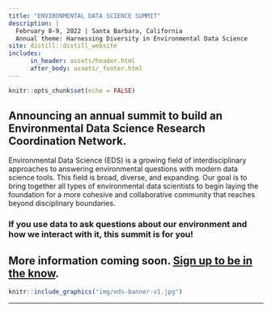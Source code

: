 ```yaml
---
title: "ENVIRONMENTAL DATA SCIENCE SUMMIT"
description: |
  February 8-9, 2022 | Santa Barbara, California   
  Annual theme: Harnessing Diversity in Environmental Data Science
site: distill::distill_website
includes:
      in_header: assets/header.html
      after_body: assets/_footer.html
---
```


```r
knitr::opts_chunk$set(echo = FALSE)
```

## Announcing an annual summit to build an Environmental Data Science Research Coordination Network.

Environmental Data Science (EDS) is a growing field of interdisciplinary approaches to answering environmental questions with modern data science tools. This field is broad, diverse, and expanding. Our goal is to bring together all types of environmental data scientists to begin laying the foundation for a more cohesive and collaborative community that reaches beyond disciplinary boundaries. 

### If you use data to ask questions about our environment and how we interact with it, this summit is for you! 

## More information coming soon. [Sign up to be in the know](https://ye3xql7qgkg.typeform.com/to/PKN2wSp6).


```r
knitr::include_graphics("img/eds-banner-v1.jpg")
```

-----


